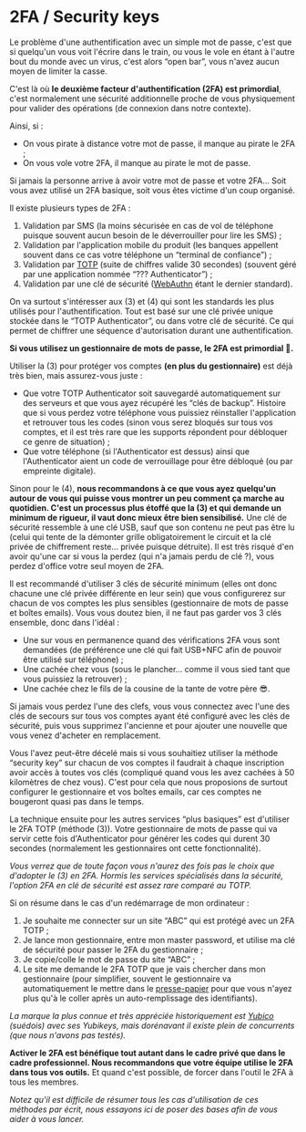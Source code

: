 # 2FA / Security keys

Le problème d'une authentification avec un simple mot de passe, c'est que si quelqu'un vous voit l'écrire dans le train, ou vous le vole en étant à l'autre bout du monde avec un virus, c'est alors “open bar”, vous n'avez aucun moyen de limiter la casse.

C'est là où **le deuxième facteur d'authentification (2FA) est primordial**, c'est normalement une sécurité additionnelle proche de vous physiquement pour valider des opérations (de connexion dans notre contexte).

Ainsi, si :

- On vous pirate à distance votre mot de passe, il manque au pirate le 2FA ;
- On vous vole votre 2FA, il manque au pirate le mot de passe.

Si jamais la personne arrive à avoir votre mot de passe et votre 2FA… Soit vous avez utilisé un 2FA basique, soit vous êtes victime d'un coup organisé.

Il existe plusieurs types de 2FA :

1.  Validation par SMS (la moins sécurisée en cas de vol de téléphone puisque souvent aucun besoin de le déverrouiller pour lire les SMS) ;
2.  Validation par l'application mobile du produit (les banques appellent souvent dans ce cas votre téléphone un “terminal de confiance”) ;
3.  Validation par [TOTP](https://en.wikipedia.org/wiki/Time-based_one-time_password) (suite de chiffres valide 30 secondes) (souvent géré par une application nommée “??? Authenticator”) ;
4.  Validation par une clé de sécurité ([WebAuthn](https://en.wikipedia.org/wiki/WebAuthn) étant le dernier standard).

On va surtout s'intéresser aux (3) et (4) qui sont les standards les plus utilisés pour l'authentification. Tout est basé sur une clé privée unique stockée dans le “TOTP Authenticator”, ou dans votre clé de sécurité. Ce qui permet de chiffrer une séquence d'autorisation durant une authentification.

**Si vous utilisez un gestionnaire de mots de passe, le 2FA est primordial 🔑.**

Utiliser la (3) pour protéger vos comptes **(en plus du gestionnaire)** est déjà très bien, mais assurez-vous juste :

- Que votre TOTP Authenticator soit sauvegardé automatiquement sur des serveurs et que vous ayez récupéré les “clés de backup”. Histoire que si vous perdez votre téléphone vous puissiez réinstaller l'application et retrouver tous les codes (sinon vous serez bloqués sur tous vos comptes, et il est très rare que les supports répondent pour débloquer ce genre de situation) ;
- Que votre téléphone (si l'Authenticator est dessus) ainsi que l'Authenticator aient un code de verrouillage pour être débloqué (ou par empreinte digitale).

Sinon pour le (4), **nous recommandons à ce que vous ayez quelqu'un autour de vous qui puisse vous montrer un peu comment ça marche au quotidien. C'est un processus plus étoffé que la (3) et qui demande un minimum de rigueur, il vaut donc mieux être bien sensibilisé.** Une clé de sécurité ressemble à une clé USB, sauf que son contenu ne peut pas être lu (celui qui tente de la démonter grille obligatoirement le circuit et la clé privée de chiffrement reste… privée puisque détruite). Il est très risqué d'en avoir qu'une car si vous la perdez (qui n'a jamais perdu de clé ?), vous perdez d'office votre seul moyen de 2FA.

Il est recommandé d'utiliser 3 clés de sécurité minimum (elles ont donc chacune une clé privée différente en leur sein) que vous configurerez sur chacun de vos comptes les plus sensibles (gestionnaire de mots de passe et boîtes emails). Vous vous doutez bien, il ne faut pas garder vos 3 clés ensemble, donc dans l'idéal :

- Une sur vous en permanence quand des vérifications 2FA vous sont demandées (de préférence une clé qui fait USB+NFC afin de pouvoir être utilisé sur téléphone) ;
- Une cachée chez vous (sous le plancher… comme il vous sied tant que vous puissiez la retrouver) ;
- Une cachée chez le fils de la cousine de la tante de votre père 😎.

Si jamais vous perdez l'une des clefs, vous vous connectez avec l'une des clés de secours sur tous vos comptes ayant été configuré avec les clés de sécurité, puis vous supprimez l'ancienne et pour ajouter une nouvelle que vous venez d'acheter en remplacement.

Vous l'avez peut-être décelé mais si vous souhaitiez utiliser la méthode “security key” sur chacun de vos comptes il faudrait à chaque inscription avoir accès à toutes vos clés (compliqué quand vous les avez cachées à 50 kilomètres de chez vous). C'est pour cela que nous proposions de surtout configurer le gestionnaire et vos boîtes emails, car ces comptes ne bougeront quasi pas dans le temps.

La technique ensuite pour les autres services “plus basiques” est d'utiliser le 2FA TOTP (méthode (3)). Votre gestionnaire de mots de passe qui va servir cette fois d'Authenticator pour générer les codes qui durent 30 secondes (normalement les gestionnaires ont cette fonctionnalité).

_Vous verrez que de toute façon vous n'aurez des fois pas le choix que d'adopter le (3) en 2FA. Hormis les services spécialisés dans la sécurité, l'option 2FA en clé de sécurité est assez rare comparé au TOTP._

Si on résume dans le cas d'un redémarrage de mon ordinateur :

1.  Je souhaite me connecter sur un site “ABC” qui est protégé avec un 2FA TOTP ;
2.  Je lance mon gestionnaire, entre mon master password, et utilise ma clé de sécurité pour passer le 2FA du gestionnaire ;
3.  Je copie/colle le mot de passe du site “ABC” ;
4.  Le site me demande le 2FA TOTP que je vais chercher dans mon gestionnaire (pour simplifier, souvent le gestionnaire va automatiquement le mettre dans le [presse-papier](<https://fr.wikipedia.org/wiki/Presse-papiers_(informatique)>) pour que vous n'ayez plus qu'à le coller après un auto-remplissage des identifiants).

_La marque la plus connue et très appréciée historiquement est [Yubico](https://www.yubico.com/) (suédois) avec ses Yubikeys, mais dorénavant il existe plein de concurrents (que nous n'avons pas testés)._

**Activer le 2FA est bénéfique tout autant dans le cadre privé que dans le cadre professionnel. Nous recommandons que votre équipe utilise le 2FA dans tous vos outils.** Et quand c'est possible, de forcer dans l'outil le 2FA à tous les membres.

_Notez qu'il est difficile de résumer tous les cas d'utilisation de ces méthodes par écrit, nous essayons ici de poser des bases afin de vous aider à vous lancer._

